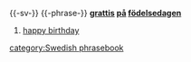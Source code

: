 {{-sv-}}
{{-phrase-}}
'''[[grattis#Swedish|grattis]] [[på]] [[födelsedagen]]'''

#[[happy birthday]]

[[category:Swedish phrasebook]]